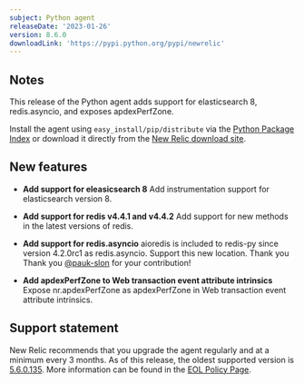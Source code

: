```yaml
---
subject: Python agent
releaseDate: '2023-01-26'
version: 8.6.0
downloadLink: 'https://pypi.python.org/pypi/newrelic'
---
```


## Notes

This release of the Python agent adds support for elasticsearch 8, redis.asyncio, and exposes apdexPerfZone.

Install the agent using `easy_install/pip/distribute` via the [Python Package Index](https://pypi.python.org/pypi/newrelic) or download it directly from the [New Relic download site](http://download.newrelic.com/python_agent/release).

## New features

* **Add support for eleasicsearch 8**
  Add instrumentation support for elasticsearch version 8.

* **Add support for redis v4.4.1 and v4.4.2**
  Add support for new methods in the latest versions of redis.

* **Add support for redis.asyncio**
  aioredis is included to redis-py since version 4.2.0rc1 as redis.asyncio. Support this
  new location.
  Thank you Thank you [@pauk-slon](https://github.com/pauk-slon) for your contribution!

* **Add apdexPerfZone to Web transaction event attribute intrinsics**
  Expose nr.apdexPerfZone as apdexPerfZone in Web transaction event attribute intrinsics.

## Support statement

  New Relic recommends that you upgrade the agent regularly and at a minimum every 3 months. As of this release, the oldest supported version is [5.6.0.135](https://docs.newrelic.com/docs/release-notes/agent-release-notes/python-release-notes/python-agent-541134). More information can be found in the [EOL Policy Page](https://docs.newrelic.com/docs/apm/agents/python-agent/getting-started/python-agent-eol-policy/).

